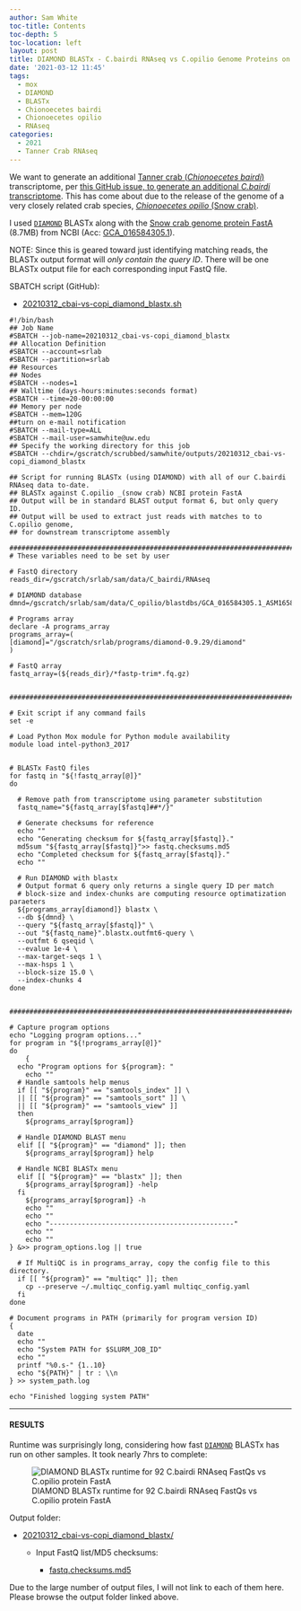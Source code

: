 ```yaml
---
author: Sam White
toc-title: Contents
toc-depth: 5
toc-location: left
layout: post
title: DIAMOND BLASTx - C.bairdi RNAseq vs C.opilio Genome Proteins on Mox
date: '2021-03-12 11:45'
tags:
  - mox
  - DIAMOND
  - BLASTx
  - Chionoecetes bairdi
  - Chionoecetes opilio
  - RNAseq
categories:
  - 2021
  - Tanner Crab RNAseq
---
```

We want to generate an additional [Tanner crab (_Chionoecetes bairdi_)](http://en.wikipedia.org/wiki/Chionoecetes_bairdi) transcriptome, per [this GitHub issue, to generate an additional _C.bairdi_ transcriptome](https://github.com/RobertsLab/resources/issues/1135). This has come about due to the release of the genome of a very closely related crab species, [_Chionoecetes opilio_ (Snow crab)](https://en.wikipedia.org/wiki/Chionoecetes_opilio).

I used [`DIAMOND`](https://github.com/bbuchfink/diamond) BLASTx along with the [Snow crab genome protein FastA](https://ftp.ncbi.nlm.nih.gov/genomes/genbank/invertebrate/Chionoecetes_opilio/all_assembly_versions/GCA_016584305.1_ASM1658430v1/GCA_016584305.1_ASM1658430v1_protein.faa.gz) (8.7MB) from NCBI (Acc: [GCA_016584305.1](https://www.ncbi.nlm.nih.gov/assembly/GCA_016584305.1/)).

NOTE: Since this is geared toward just identifying matching reads, the BLASTx output format will _only contain the query ID_. There will be one BLASTx output file for each corresponding input FastQ file.

SBATCH script (GitHub):

- [20210312_cbai-vs-copi_diamond_blastx.sh](https://github.com/RobertsLab/sams-notebook/blob/master/sbatch_scripts/20210312_cbai-vs-copi_diamond_blastx.sh)

```shell
#!/bin/bash
## Job Name
#SBATCH --job-name=20210312_cbai-vs-copi_diamond_blastx
## Allocation Definition
#SBATCH --account=srlab
#SBATCH --partition=srlab
## Resources
## Nodes
#SBATCH --nodes=1
## Walltime (days-hours:minutes:seconds format)
#SBATCH --time=20-00:00:00
## Memory per node
#SBATCH --mem=120G
##turn on e-mail notification
#SBATCH --mail-type=ALL
#SBATCH --mail-user=samwhite@uw.edu
## Specify the working directory for this job
#SBATCH --chdir=/gscratch/scrubbed/samwhite/outputs/20210312_cbai-vs-copi_diamond_blastx

## Script for running BLASTx (using DIAMOND) with all of our C.bairdi RNAseq data to-date.
## BLASTx against C.opilio _(snow crab) NCBI protein FastA
## Output will be in standard BLAST output format 6, but only query ID.
## Output will be used to extract just reads with matches to to C.opilio genome,
## for downstream transcriptome assembly

###################################################################################
# These variables need to be set by user

# FastQ directory
reads_dir=/gscratch/srlab/sam/data/C_bairdi/RNAseq

# DIAMOND database
dmnd=/gscratch/srlab/sam/data/C_opilio/blastdbs/GCA_016584305.1_ASM1658430v1_protein.dmnd

# Programs array
declare -A programs_array
programs_array=(
[diamond]="/gscratch/srlab/programs/diamond-0.9.29/diamond"
)

# FastQ array
fastq_array=(${reads_dir}/*fastp-trim*.fq.gz)


###################################################################################

# Exit script if any command fails
set -e

# Load Python Mox module for Python module availability
module load intel-python3_2017


# BLASTx FastQ files
for fastq in "${!fastq_array[@]}"
do

  # Remove path from transcriptome using parameter substitution
  fastq_name="${fastq_array[$fastq]##*/}"

  # Generate checksums for reference
  echo ""
  echo "Generating checksum for ${fastq_array[$fastq]}."
  md5sum "${fastq_array[$fastq]}">> fastq.checksums.md5
  echo "Completed checksum for ${fastq_array[$fastq]}."
  echo ""

  # Run DIAMOND with blastx
  # Output format 6 query only returns a single query ID per match
  # block-size and index-chunks are computing resource optimatization paraeters
  ${programs_array[diamond]} blastx \
  --db ${dmnd} \
  --query "${fastq_array[$fastq]}" \
  --out "${fastq_name}".blastx.outfmt6-query \
  --outfmt 6 qseqid \
  --evalue 1e-4 \
  --max-target-seqs 1 \
  --max-hsps 1 \
  --block-size 15.0 \
  --index-chunks 4
done


###################################################################################

# Capture program options
echo "Logging program options..."
for program in "${!programs_array[@]}"
do
	{
  echo "Program options for ${program}: "
	echo ""
  # Handle samtools help menus
  if [[ "${program}" == "samtools_index" ]] \
  || [[ "${program}" == "samtools_sort" ]] \
  || [[ "${program}" == "samtools_view" ]]
  then
    ${programs_array[$program]}

  # Handle DIAMOND BLAST menu
  elif [[ "${program}" == "diamond" ]]; then
    ${programs_array[$program]} help

  # Handle NCBI BLASTx menu
  elif [[ "${program}" == "blastx" ]]; then
    ${programs_array[$program]} -help
  fi
	${programs_array[$program]} -h
	echo ""
	echo ""
	echo "----------------------------------------------"
	echo ""
	echo ""
} &>> program_options.log || true

  # If MultiQC is in programs_array, copy the config file to this directory.
  if [[ "${program}" == "multiqc" ]]; then
  	cp --preserve ~/.multiqc_config.yaml multiqc_config.yaml
  fi
done

# Document programs in PATH (primarily for program version ID)
{
  date
  echo ""
  echo "System PATH for $SLURM_JOB_ID"
  echo ""
  printf "%0.s-" {1..10}
  echo "${PATH}" | tr : \\n
} >> system_path.log

echo "Finished logging system PATH"
```

---

#### RESULTS

Runtime was surprisingly long, considering how fast [`DIAMOND`](https://github.com/bbuchfink/diamond) BLASTx has run on other samples. It took nearly 7hrs to complete:

![DIAMOND BLASTx runtime for 92 C.bairdi RNAseq FastQs vs C.opilio protein FastA](https://github.com/RobertsLab/sams-notebook/blob/master/images/screencaps/20210312_cbai-vs-copi_diamond_blastx_runtime.png?raw=true)

Output folder:

- [20210312_cbai-vs-copi_diamond_blastx/](https://gannet.fish.washington.edu/Atumefaciens/20210312_cbai-vs-copi_diamond_blastx/)

  - Input FastQ list/MD5 checksums:

    - [fastq.checksums.md5](https://gannet.fish.washington.edu/Atumefaciens/20210312_cbai-vs-copi_diamond_blastx/fastq.checksums.md5)

Due to the large number of output files, I will not link to each of them here. Please browse the output folder linked above.
